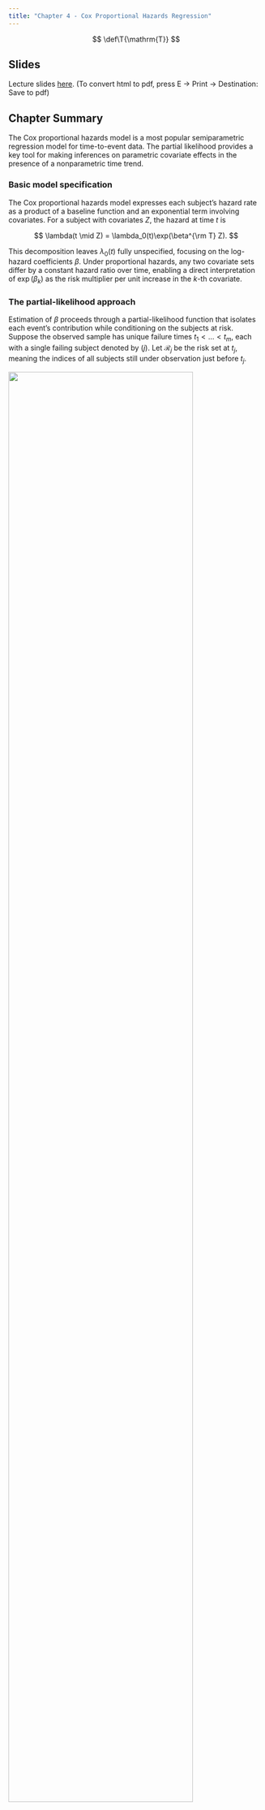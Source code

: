 ```yaml
---
title: "Chapter 4 - Cox Proportional Hazards Regression"
---
```


$$
\def\T{\mathrm{T}}
$$

## Slides

Lecture slides [here](chap4.html){target="_blank"}. (To convert html to pdf, press E $\to$ Print $\to$ Destination: Save to pdf)

## Chapter Summary

The Cox proportional hazards model is a most popular semiparametric regression model for time-to-event data. The partial likelihood provides a key tool for making inferences on parametric covariate effects in the presence of a nonparametric time trend.

### Basic model specification

The Cox proportional hazards model expresses each subject’s hazard rate as a product of a baseline function and an exponential term involving covariates. For a subject with covariates $Z$, the hazard at time $t$ is

$$
\lambda(t \mid Z) = \lambda_0(t)\exp(\beta^{\rm T} Z).
$$

This decomposition leaves $\lambda_0(t)$ fully unspecified, focusing on the log-hazard coefficients $\beta$. Under proportional hazards, any two covariate sets differ by a constant hazard ratio over time, enabling a direct interpretation of $\exp(\beta_k)$ as the risk multiplier per unit increase in the $k$-th covariate.

### The partial-likelihood approach

Estimation of $\beta$ proceeds through a partial-likelihood function that isolates each event’s contribution while conditioning on the subjects at risk. Suppose the observed sample has unique failure times $t_1 < \dots < t_m$, each with a single failing subject denoted by $(j)$. Let $\mathcal{R}_j$ be the risk set at $t_j$, meaning the indices of all subjects still under observation just before $t_j$. 

![](images/cox_time_points.png){fig-align="center" width="85%"}

Then the Cox partial likelihood is

$$
PL(\beta)
=
\prod_{j=1}^m
  \frac{
    \exp(\beta^\T Z_{(j)})
  }{
    \sum_{i \in \mathcal{R}_j}
      \exp(\beta^\T Z_i)
  },
$$
where $Z_{(j)}$ is the covariate vector for the subject who fails at $t_j$. This construction eliminates $\lambda_0(t)$ from the likelihood by focusing on how the failures are “allocated” among those at risk.




Taking logarithms leads to the log-partial likelihood,

$$
\log PL(\beta)
=
\sum_{j=1}^m
  \left[
    \beta^\T Z_{(j)}
    \;-\;
    \log \sum_{i \in \mathcal{R}_j}
        \exp\{\beta^\T Z_i\}
  \right].
$$

We then differentiate to obtain the partial-likelihood score function,

$$
U(\beta)
=
\frac{\partial}{\partial \beta}
  \log PL(\beta)
=
\sum_{i=1}^n
  \delta_i
  \Biggl[
    Z_i
    -
    \frac{
      \sum_{j=1}^n
        I(X_j \ge X_i)\,
        Z_j\,
        \exp(\beta^\T Z_j)
    }{
      \sum_{j=1}^n
        I(X_j \ge X_i)\,
        \exp(\beta^\T Z_j)
    }
  \Biggr],
$$

which is set to zero to solve for the maximum partial-likelihood estimator $\hat{\beta}$. The resulting $\hat{\beta}$ inherits many large-sample properties from classical likelihood theory, including approximate normality and consistent variance estimation. Standard errors, Wald tests, and confidence intervals for hazard ratios $\exp(\hat{\beta}_k)$ are then derived in a manner analogous to parametric models.

### Residual-based diagnostics

Model adequacy is assessed via residuals that reveal potential violations of proportional hazards or mis-specification of covariate functional forms.

-   **Cox–Snell residuals** transform observed times and event indicators so that, under correct modeling, they should behave like censored samples from an exponential distribution with unit mean.

-   **Schoenfeld residuals** target the time constancy of each covariate’s hazard ratio. If a covariate’s effect changes over time, its Schoenfeld residuals display systematic trends.

-   **Martingale and deviance residuals** detect nonlinearity or outliers in continuous covariates by measuring how observed outcomes differ from fitted values. Plotting these against each covariate often shows whether transformations or alternative model structures are needed.

### Time-varying covariates

Some covariates evolve during follow-up (internal) or follow external factors independent of the subject’s health status (external). A time-varying $Z(t)$ replaces the static $Z$ in the hazard model:

$$
\lambda(t \mid Z(\cdot)) = \lambda_0(t)\exp\{\beta^\T Z(t)\}.
$$

For internal covariates, the hazard depends on the covariate history only through its most recent value. Estimation still uses the same partial-likelihood framework, but data must be organized in “start–stop” segments that reflect changing covariate levels over time.

### Statistical properties via martingale

Large-sample properties of the partial-likelihood estimator follow from writing the score function as a sum of martingale integrals. This perspective simplifies the derivation of asymptotic variance formulas for $\hat{\beta}$ and helps justify robust inferences under independent censoring. The Breslow estimator of the baseline hazard, $\hat{\Lambda}_0(t)$, also arises through martingale arguments, matching how the Nelson–Aalen estimator can be viewed for simpler nonparametric settings.

### Software use

Fitting a Cox model in R can be done with just a few commands from the `survival` package:


```r
#| eval: false


library(survival)
# Example data frame 'mydata' with columns:
#   time: Event or censoring time
#   status: Event indicator (1 if event observed, 0 if censored)
#   x1, x2: Covariates
#   group: A grouping variable (e.g., for stratification)

# 1. Fit a basic Cox model
obj <- coxph(Surv(time, status) ~ x1 + x2, data = mydata)

# 2. Summarize the fitted model
summary(obj)
# This provides coefficient estimates (log-hazard), hazard ratios (exp(coef)),
# standard errors, confidence intervals, and p-values.

# 3. Obtain Breslow estimates of the baseline cumulative hazard
base_haz <- basehaz(obj, centered = FALSE)
head(base_haz)

# 4. Extract residuals for diagnostics
mart_res <- residuals(obj, type = "martingale")   # Martingale residuals
sch   <- cox.zph(obj)   # Schoenfeld residuals and tests

# 5. Fit a stratified Cox model
obj_str <- coxph(Surv(time, status) ~ x1 + x2 + strata(group), data = mydata)

# 6. Fit a Cox model with time-varying covariates
# (Requires data in long "start-stop" format)
obj_tv <- coxph(Surv(start, stop, event) ~ x1 + tv_cov, data = tv_data)
```

Beyond these base functions, other packages offer enhanced output and plots:

-   `gtsummary` can produce formatted tables of estimated coefficients, hazard ratios, and confidence intervals in a single step using `tbl_regression(obj, exponentiate = TRUE)`.
-   `survminer` provides visualization tools: `ggcoxzph(cox.zph(obj))` to diagnose proportional hazards via Schoenfeld residuals, and `ggforest(obj)` to show a forest plot of hazard ratios.
-   `ggsurvfit` simplifies the creation of Kaplan–Meier curves alongside at-risk tables, p-values, and confidence intervals.


### Conclusion

The Cox proportional hazards model accommodates flexible, nonparametric baseline hazards while preserving a straightforward regression interpretation of covariate effects. Partial-likelihood estimation, together with various model-based residuals, allows rigorous inferences of
covariate effects and time trends. Time-varying covariates further expand its applicability to complex longitudinal settings. By combining robust inference with interpretability, the Cox model remains a central tool in regression-based survival analysis.

## R Code

```r
#| code-fold: true
#| code-summary: "Show the code"
#| eval: false

###############################################################################
# Chapter 4 R Code
#
# This script reproduces all major numerical results in Chapter 4, including:
#   1. A Cox proportional hazards model on the German Breast Cancer (GBC) study
#      (Figure 4.2, Table 4.1)
#   2. Residual analysis and model diagnostics (Figures 4.3–4.6, Tables 4.2–4.4)
#   3. Cox model with time-varying covariates for Stanford Heart study (Table 4.6)
###############################################################################


#==============================================================================
# (A) Cox Proportional Hazards Model on GBC Data 
#     (Section 4.2.6, Figure 4.2)
#==============================================================================
library(survival)
library(tidyverse) # for data manipulation and visualization

#------------------------------------------------------------------------------
# 1. Read GBC data, subset to first events, set up for Cox PH
#------------------------------------------------------------------------------
gbc <- read.table("Data//German Breast Cancer Study//gbc.txt")

# Sort the data by time within each id
o <- order(gbc$id, gbc$time)
gbc <- gbc[o,]

# Keep the first row for each id (first event)
df <- gbc[!duplicated(gbc$id), ]

# Set status = 1 if status == 2 or 1
df$status <- (df$status > 0) + 0

#------------------------------------------------------------------------------
# 2. Fit the Cox proportional hazards model
#------------------------------------------------------------------------------
# Convert categorical variables to factors
df$hormone <- factor(df$hormone)
df$meno    <- factor(df$meno)
df$grade   <- factor(df$grade)

# Reduce the scales of prog and estrg by 100
df$prog  <- df$prog / 100
df$estrg <- df$estrg / 100

obj <- coxph(
  Surv(time, status) ~ hormone + meno + age + size + grade + prog + estrg,
  data = df
)

# beta estimates
obj$coefficients

# variance matrix
obj$var

# Summarize results
summary(obj)

# Wald test on tumor grade (H_0: beta_grade2 = beta_grade3 = 0)
beta_q  <- obj$coefficients[5:6]
Sigma_q <- obj$var[5:6, 5:6]
chisq2  <- t(beta_q) %*% solve(Sigma_q) %*% beta_q
pval    <- 1 - pchisq(chisq2, 2)
pval

#------------------------------------------------------------------------------
# 3. Breslow estimates of the baseline cumulative hazard
#------------------------------------------------------------------------------
Lambda0 <- basehaz(obj, centered = FALSE)

# Plot the baseline hazard function
plot(
  stepfun(Lambda0$time, c(0, Lambda0$hazard)), 
  do.points   = FALSE,
  cex.axis    = 0.9,
  lwd         = 2,
  frame.plot  = FALSE,
  xlim        = c(0, 100),
  ylim        = c(0, 0.8),
  xlab        = "Time (months)",
  ylab        = "Baseline cumulative hazard",
  main        = ""
)

#------------------------------------------------------------------------------
# 4. Enhanced tabulation via gtsummary
#------------------------------------------------------------------------------
library(gtsummary)

obj <- coxph(
  Surv(time, status) ~ hormone + meno + age + size + grade + prog + estrg,
  data = df
)

tbl <- tbl_regression(
  obj, 
  exponentiate = TRUE,
  label = list(
    hormone = "Hormone", 
    meno    = "Menopause",
    age     = "Age (years)",
    size    = "Tumor size (mm)",
    grade   = "Tumor grade (1-3)",
    prog    = "Progesterone (fmol/mg)",
    estrg   = "Estrogen  (fmol/mg)"
  )
)
tbl

#------------------------------------------------------------------------------
# 5. Forest plot via survminer
#------------------------------------------------------------------------------
library(survminer)
ggforest(obj, data = df)


#==============================================================================
# (B) Residual Analysis (Figures 4.3–4.6)
#==============================================================================
############################
# Cox-Snell residuals, etc.
############################

#------------------------------------------------------------------------------
# 1. Cox-Snell residuals
#------------------------------------------------------------------------------
coxsnellres <- df$status - resid(obj, type = "martingale")

# Then use the N–A method to estimate the cumulative hazard of residuals
fit <- survfit(Surv(coxsnellres, df$status) ~ 1)
Htilde <- cumsum(fit$n.event / fit$n.risk)

par(mfrow = c(1, 1))
plot(
  log(fit$time), log(Htilde), 
  xlab       = "log(t)",
  ylab       = "log-cumulative hazard",
  frame.plot = FALSE,
  xlim       = c(-8, 2),
  ylim       = c(-8, 2)
)
abline(0, 1, lty = 3, lwd = 1.5)

# ggplot version of Cox-Snell
tibble(
  time   = fit$time,
  Htilde = Htilde
) %>%
  ggplot(aes(x = log(time), y = log(Htilde))) +
  geom_point(size = 2) +
  geom_abline(intercept = 0, slope = 1, linetype = "dashed", linewidth = 1) +
  xlab("log(t)") +
  ylab("Log-cumulative hazard") +
  theme_minimal() +
  coord_fixed()

ggsave("images/cox_cox_snell.png", width = 4, height = 4)
ggsave("images/cox_cox_snell.eps", width = 4, height = 4)

#------------------------------------------------------------------------------
# 2. Schoenfeld residuals (test proportional hazards)
#------------------------------------------------------------------------------
sch <- cox.zph(obj)
sch$table  # p-values for each covariate and the global test

# Base R plots
par(mar = c(4, 4, 2, 2), mfrow = c(4, 2))
plot(
  sch, 
  xlab    = "Time (months)", 
  lwd     = 2, 
  cex.lab = 1.2, 
  cex.axis= 1.2,
  ylab    = c("Hormone", "Menopause", "Age", "Tumor size",
              "Tumor grade", "Progesterone", "Estrogen")
)

# survminer version
ggcoxzph(sch)

#------------------------------------------------------------------------------
# 3. Re-fit with stratification by tumor grade
#------------------------------------------------------------------------------
obj_stra <- coxph(
  Surv(time, status) ~ hormone + meno + age + size + prog + estrg + strata(grade),
  data = df
)

# Check PH with stratification
sch_stra <- cox.zph(obj_stra)
round(sch_stra$table, 4)

ggcoxzph(sch_stra)

# Residual plots for stratified model
par(mfrow = c(3, 2))
plot(
  sch_stra, 
  xlab     = "Time (months)",
  lwd      = 2,
  cex.lab  = 1.2,
  cex.axis = 1.2,
  ylab     = c("Hormone", "Menopause", "Age", "Tumor size",
               "Progesterone", "Estrogen")
)

#------------------------------------------------------------------------------
# 4. Martingale/deviance residuals
#------------------------------------------------------------------------------
mart_resid <- resid(obj_stra, type = "martingale")
dev_resid  <- resid(obj_stra, type = "deviance")

# Plot martingale residuals vs. quantitative covariates
par(mfrow = c(2, 2))

# Age
plot(
  df$age, mart_resid,
  xlab = "Age (years)", 
  ylab = "Martingale residuals",
  main = "Age", 
  cex.lab = 1.2, 
  cex.axis= 1.2
)
lines(lowess(df$age, mart_resid), lwd = 2)
abline(0, 0, lty = 3, lwd = 2)

# Tumor size
plot(
  df$size, mart_resid,
  xlab = "Tumor size (mm)", 
  ylab = "Martingale residuals",
  main = "Tumor size", 
  cex.lab = 1.2, 
  cex.axis= 1.2
)
lines(lowess(df$size, mart_resid), lwd = 2)
abline(0, 0, lty = 3, lwd = 2)

# Progesterone
plot(
  df$prog, mart_resid,
  xlab = "Progesterone receptor (100 fmol/mg)",
  ylab = "Martingale Residuals",
  main = "Progesterone",
  cex.lab = 1.2, 
  cex.axis= 1.2
)
lines(lowess(df$prog, mart_resid), lwd = 2)
abline(0, 0, lty = 3, lwd = 2)

# Estrogen
plot(
  df$estrg, mart_resid,
  xlab = "Estrogen receptor (100 fmol/mg)",
  ylab = "Martingale Residuals",
  main = "Estrogen",
  cex.lab = 1.2, 
  cex.axis= 1.2
)
lines(lowess(df$estrg, mart_resid), lwd = 2)
abline(0, 0, lty = 3, lwd = 2)

#------------------------------------------------------------------------------
# 5. Addressing non-linear age effect
#------------------------------------------------------------------------------
df$agec <- (df$age <= 40) + 2 * (df$age > 40 & df$age <= 60) + 3 * (df$age > 60)
df$agec <- factor(df$agec)

obj_stra_final <- coxph(
  Surv(time, status) ~ hormone + meno + agec + size + prog + estrg + strata(grade),
  data = df
)

final_sum <- summary(obj_stra_final)
final_sum

# Tabulate final model results
tbl_final <- tbl_regression(
  obj_stra_final, 
  exponentiate = TRUE,
  label = list(
    hormone = "Hormone", 
    meno    = "Menopause",
    agec    = "Age group",
    size    = "Tumor size (mm)",
    prog    = "Progesterone (100 fmol/mg)",
    estrg   = "Estrogen  (100 fmol/mg)"
  )
)

# Print table
tbl_final

# Plot the age-group-specific HR and confidence intervals (Figure 4.6)
ci.table <- final_sum$conf.int
hr       <- ci.table[3:4, 1]
hr.low   <- ci.table[3:4, 3]
hr.up    <- ci.table[3:4, 4]

par(mfrow = c(1, 1))
plot(
  1:3, c(1, hr),
  ylim     = c(0, 1.2),
  frame    = FALSE,
  xaxt     = 'n',
  xlab     = "Age (years)",
  ylab     = "Hazard ratio",
  pch      = 19,
  cex      = 1.5,
  cex.lab  = 1.2,
  cex.axis = 1.2
)
axis(1, at = c(1, 2, 3), labels = c("(20, 40]", "(40, 60]", "(60, 80]"), cex.axis = 1.2)
arrows(2:3, hr.low, 2:3, hr.up, length = 0.05, angle = 90, code = 3, lwd = 2)
lines(1:3, c(1, hr), lty = 3, lwd = 2)

# ggplot version
tibble(
  age_group = c("(20, 40]", "(40, 60]", "(60, 80]"),
  HR       = c(1, hr),
  HR_low   = c(1, hr.low),
  HR_up    = c(1, hr.up)
) %>%
  ggplot(aes(x = age_group, y = HR)) +
  geom_point(size = 3) +
  geom_errorbar(aes(ymin = HR_low, ymax = HR_up), width = 0.2, linewidth = 0.8) +
  geom_line(group = 1, linetype = "dashed", linewidth = 0.8) +
  xlab("Age group (years)") +
  ylab("Hazard ratio") +
  theme_minimal() +
  scale_y_log10(
    limits = c(0.125, 1.05),
    breaks = c(0.125, 0.25, 0.5, 0.75, 1),
    labels = scales::label_percent(accuracy = 1)
  ) +
  theme(axis.text = element_text(size = 10))

ggsave("images/cox_nonlinear_age.png", width = 7.5, height = 4)
ggsave("images/cox_nonlinear_age.eps", width = 7.5, height = 4)

#==============================================================================
# (C) Illustration with Time-Varying Covariates 
#     (Stanford Heart Study)
#==============================================================================
head(heart)

# Rename variable "year" -> "accpt"
colnames(heart)[5] <- "accpt"

# Sample size
n <- length(unique(heart$id))

#------------------------------------------------------------------------------
# 1. Fit a Cox model with a time-dependent "transplant" variable
#------------------------------------------------------------------------------
obj <- coxph(Surv(start, stop, event) ~ age + accpt + surgery + transplant, data = heart)

summary(obj)

# Tabulate using gtsummary
heart_tbl <- tbl_regression(
  obj, 
  exponentiate = TRUE,
  label = list(
    age       = "Age (years)",
    accpt     = "Acceptance",
    surgery   = "Surgery",
    transplant= "Transplant"
  )
)

heart_tbl

```
